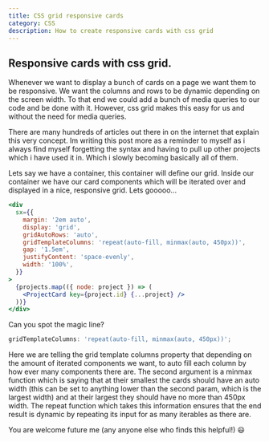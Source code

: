 ```yaml
---
title: CSS grid responsive cards
category: CSS
description: How to create responsive cards with css grid
---
```


## Responsive cards with css grid.

Whenever we want to display a bunch of cards on a page we want them to be responsive. We want the columns and rows to be dynamic depending on the screen width. To that end we could add a bunch of media queries to our code and be done with it. However, css grid makes this easy for us and without the need for media queries.

There are many hundreds of articles out there in on the internet that explain this very concept. Im writing this post more as a reminder to myself as i always find myself forgetting the syntax and having to pull up other projects which i have used it in. Which i slowly becoming basically all of them.

Lets say we have a container, this container will define our grid. Inside our container we have our card components which will be iterated over and displayed in a nice, responsive grid. Lets gooooo...

```jsx
<div
  sx={{
    margin: '2em auto',
    display: 'grid',
    gridAutoRows: 'auto',
    gridTemplateColumns: 'repeat(auto-fill, minmax(auto, 450px))',
    gap: '1.5em',
    justifyContent: 'space-evenly',
    width: '100%',
  }}
>
  {projects.map(({ node: project }) => (
    <ProjectCard key={project.id} {...project} />
  ))}
</div>
```

Can you spot the magic line?

```jsx
gridTemplateColumns: 'repeat(auto-fill, minmax(auto, 450px))';
```

Here we are telling the grid template columns property that depending on the amount of iterated components we want, to auto fill each column by how ever many components there are. The second argument is a minmax function which is saying that at their smallest the cards should have an auto width (this can be set to anything lower than the second param, which is the largest width) and at their largest they should have no more than 450px width. The repeat function which takes this information ensures that the end result is dynamic by repeating its input for as many iterables as there are.

You are welcome future me (any anyone else who finds this helpful!) 😃
